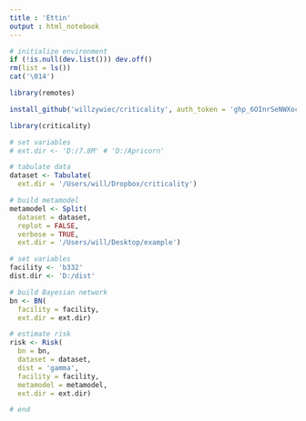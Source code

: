 ```yaml
---
title : 'Ettin'
output : html_notebook
---
```


```r

# initialize environment
if (!is.null(dev.list())) dev.off()
rm(list = ls())
cat('\014')

```

```r

library(remotes)

install_github('willzywiec/criticality', auth_token = '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', quiet = TRUE)

library(criticality)

# set variables
# ext.dir <- 'D:/7.8M' # 'D:/Apricorn'

# tabulate data
dataset <- Tabulate(
  ext.dir = '/Users/will/Dropbox/criticality')

```

```r

# build metamodel
metamodel <- Split(
  dataset = dataset,
  replot = FALSE,
  verbose = TRUE,
  ext.dir = '/Users/will/Desktop/example')

```

```r

# set variables
facility <- 'b332'
dist.dir <- 'D:/dist'

# build Bayesian network
bn <- BN(
  facility = facility,
  ext.dir = ext.dir)

# estimate risk
risk <- Risk(
  bn = bn,
  dataset = dataset,
  dist = 'gamma',
  facility = facility,
  metamodel = metamodel,
  ext.dir = ext.dir)

```

```r

# end

```